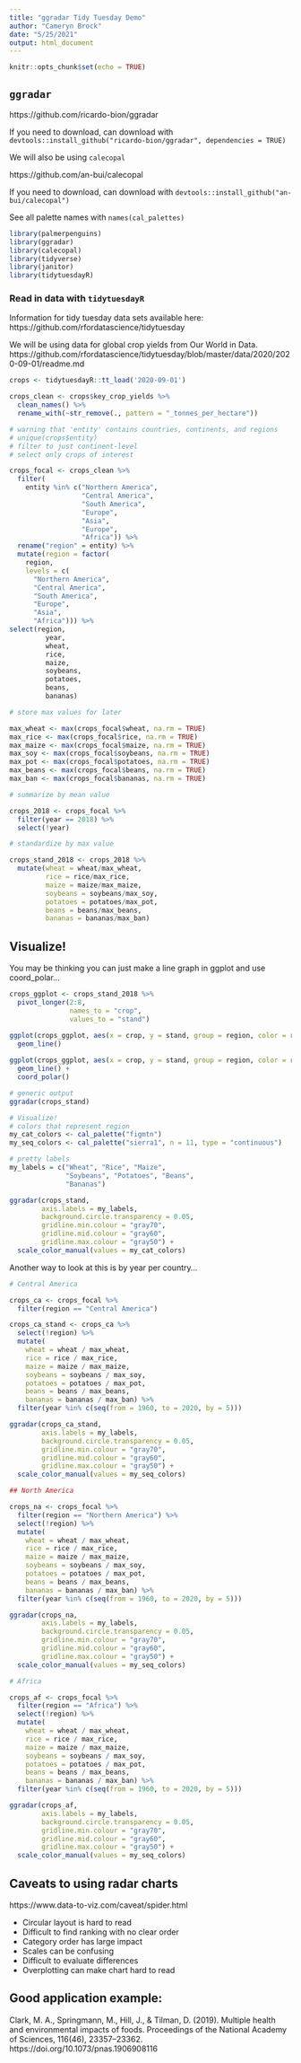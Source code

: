 ```yaml
---
title: "ggradar Tidy Tuesday Demo"
author: "Cameryn Brock"
date: "5/25/2021"
output: html_document
---
```


```r
knitr::opts_chunk$set(echo = TRUE)
```

## `ggradar`

https://github.com/ricardo-bion/ggradar

If you need to download, can download with 
`devtools::install_github("ricardo-bion/ggradar", dependencies = TRUE)`
  

We will also be using `calecopal`

https://github.com/an-bui/calecopal

If you need to download, can download with 
`devtools::install_github("an-bui/calecopal")`

See all palette names with `names(cal_palettes)`


```r
library(palmerpenguins)
library(ggradar)
library(calecopal)
library(tidyverse)
library(janitor)
library(tidytuesdayR)
```

### Read in data with `tidytuesdayR`

Information for tidy tuesday data sets available here: https://github.com/rfordatascience/tidytuesday

We will be using data for global crop yields from Our World in Data. https://github.com/rfordatascience/tidytuesday/blob/master/data/2020/2020-09-01/readme.md


```r
crops <- tidytuesdayR::tt_load('2020-09-01')

crops_clean <- crops$key_crop_yields %>% 
  clean_names() %>% 
  rename_with(~str_remove(., pattern = "_tonnes_per_hectare"))
```


```r
# warning that 'entity' contains countries, continents, and regions
# unique(crops$entity)
# filter to just continent-level
# select only crops of interest

crops_focal <- crops_clean %>%
  filter(
    entity %in% c("Northern America",
                  "Central America",
                  "South America",
                  "Europe",
                  "Asia",
                  "Europe",
                  "Africa")) %>%
  rename("region" = entity) %>%
  mutate(region = factor(
    region,
    levels = c(
      "Northern America",
      "Central America",
      "South America",
      "Europe",
      "Asia",
      "Africa"))) %>% 
select(region, 
         year,
         wheat,
         rice,
         maize,
         soybeans,
         potatoes,
         beans,
         bananas)
```

```r
# store max values for later

max_wheat <- max(crops_focal$wheat, na.rm = TRUE)
max_rice <- max(crops_focal$rice, na.rm = TRUE)
max_maize <- max(crops_focal$maize, na.rm = TRUE)
max_soy <- max(crops_focal$soybeans, na.rm = TRUE)
max_pot <- max(crops_focal$potatoes, na.rm = TRUE)
max_beans <- max(crops_focal$beans, na.rm = TRUE)
max_ban <- max(crops_focal$bananas, na.rm = TRUE)
```

```r
# summarize by mean value

crops_2018 <- crops_focal %>% 
  filter(year == 2018) %>% 
  select(!year)
```

```r
# standardize by max value

crops_stand_2018 <- crops_2018 %>% 
  mutate(wheat = wheat/max_wheat,
         rice = rice/max_rice,
         maize = maize/max_maize,
         soybeans = soybeans/max_soy,
         potatoes = potatoes/max_pot,
         beans = beans/max_beans,
         bananas = bananas/max_ban)
```

## Visualize!

You may be thinking you can just make a line graph in ggplot and use coord_polar...

```r
crops_ggplot <- crops_stand_2018 %>% 
  pivot_longer(2:8,
               names_to = "crop",
               values_to = "stand")

ggplot(crops_ggplot, aes(x = crop, y = stand, group = region, color = region)) + 
  geom_line()
  
ggplot(crops_ggplot, aes(x = crop, y = stand, group = region, color = region)) + 
  geom_line() + 
  coord_polar()
```



```r
# generic output
ggradar(crops_stand)
```

```r
# Visualize!
# colors that represent region
my_cat_colors <- cal_palette("figmtn")
my_seq_colors <- cal_palette("sierra1", n = 11, type = "continuous")

# pretty labels
my_labels = c("Wheat", "Rice", "Maize", 
              "Soybeans", "Potatoes", "Beans",
              "Bananas")
```


```r
ggradar(crops_stand,
        axis.labels = my_labels,
        background.circle.transparency = 0.05,
        gridline.min.colour = "gray70",
        gridline.mid.colour = "gray60",
        gridline.max.colour = "gray50") + 
  scale_color_manual(values = my_cat_colors)
```

Another way to look at this is by year per country...

```r
# Central America

crops_ca <- crops_focal %>%
  filter(region == "Central America")

crops_ca_stand <- crops_ca %>% 
  select(!region) %>%
  mutate(
    wheat = wheat / max_wheat,
    rice = rice / max_rice,
    maize = maize / max_maize,
    soybeans = soybeans / max_soy,
    potatoes = potatoes / max_pot,
    beans = beans / max_beans,
    bananas = bananas / max_ban) %>% 
  filter(year %in% c(seq(from = 1960, to = 2020, by = 5)))

ggradar(crops_ca_stand,
        axis.labels = my_labels,
        background.circle.transparency = 0.05,
        gridline.min.colour = "gray70",
        gridline.mid.colour = "gray60",
        gridline.max.colour = "gray50") + 
  scale_color_manual(values = my_seq_colors)
```

```r
## North America

crops_na <- crops_focal %>%
  filter(region == "Northern America") %>% 
  select(!region) %>%
  mutate(
    wheat = wheat / max_wheat,
    rice = rice / max_rice,
    maize = maize / max_maize,
    soybeans = soybeans / max_soy,
    potatoes = potatoes / max_pot,
    beans = beans / max_beans,
    bananas = bananas / max_ban) %>% 
  filter(year %in% c(seq(from = 1960, to = 2020, by = 5)))

ggradar(crops_na,
        axis.labels = my_labels,
        background.circle.transparency = 0.05,
        gridline.min.colour = "gray70",
        gridline.mid.colour = "gray60",
        gridline.max.colour = "gray50") + 
  scale_color_manual(values = my_seq_colors)
```

```r
# Africa

crops_af <- crops_focal %>%
  filter(region == "Africa") %>% 
  select(!region) %>%
  mutate(
    wheat = wheat / max_wheat,
    rice = rice / max_rice,
    maize = maize / max_maize,
    soybeans = soybeans / max_soy,
    potatoes = potatoes / max_pot,
    beans = beans / max_beans,
    bananas = bananas / max_ban) %>% 
  filter(year %in% c(seq(from = 1960, to = 2020, by = 5)))

ggradar(crops_af,
        axis.labels = my_labels,
        background.circle.transparency = 0.05,
        gridline.min.colour = "gray70",
        gridline.mid.colour = "gray60",
        gridline.max.colour = "gray50") + 
  scale_color_manual(values = my_seq_colors) 
```



## Caveats to using radar charts

https://www.data-to-viz.com/caveat/spider.html

* Circular layout is hard to read
* Difficult to find ranking with no clear order
* Category order has large impact
* Scales can be confusing
* Difficult to evaluate differences
* Overplotting can make chart hard to read

## Good application example: 

Clark, M. A., Springmann, M., Hill, J., & Tilman, D. (2019). Multiple health and environmental impacts of foods. Proceedings of the National Academy of Sciences, 116(46), 23357–23362. https://doi.org/10.1073/pnas.1906908116